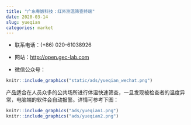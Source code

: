 ```yaml
---
title: "广东粤嵌科技：红外测温筛查终端"
date: 2020-03-14
slug: yueqian
categories: market
---
```



- 联系电话：(+86) 020-61038926

- 网站：<http://open.gec-lab.com>

- 微信公众号：

```r
knitr::include_graphics("static/ads/yueqian_wechat.png")
```

产品适合在人员众多的公共场所进行体温快速筛查，一旦发现被检查者的温度异常，电脑端的软件会自动报警。详情可参考下图：

```r
knitr::include_graphics("ads/yueqian1.png")
knitr::include_graphics("ads/yueqian2.png")
```
